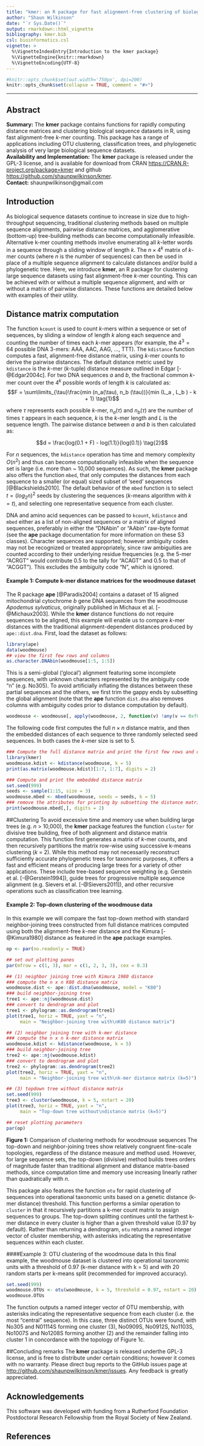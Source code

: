 ```yaml
---
title: "kmer: an R package for fast alignment-free clustering of biological sequences"
author: "Shaun Wilkinson"
date: "`r Sys.Date()`"
output: rmarkdown::html_vignette
bibliography: kmer.bib
csl: bioinformatics.csl
vignette: >
  %\VignetteIndexEntry{Introduction to the kmer package}
  %\VignetteEngine{knitr::rmarkdown}
  %\VignetteEncoding{UTF-8}
---
```


```r
#knitr::opts_chunk$set(out.width='750px', dpi=200)
knitr::opts_chunk$set(collapse = TRUE, comment = "#>")
```

--------------------------------------------------------------------------------
## Abstract
**Summary:** The **kmer** package contains functions for rapidly 
computing distance matrices and clustering biological sequence datasets 
in R, using fast alignment-free *k*-mer counting.
This package has a range of applications including 
OTU clustering, classification trees, and phylogenetic 
analysis of very large biological sequence datasets.  
**Availability and Implementation:** The **kmer** package is 
released under the GPL-3 license, and is available for download from 
CRAN <https://CRAN.R-project.org/package=kmer> and github 
<https://github.com/shaunpwilkinson/kmer>.  
**Contact:** shaunpwilkinson\@gmail.com


## Introduction
As biological sequence datasets continue to increase in size due to 
high-throughput sequencing, traditional clustering 
methods based on multiple sequence alignments, pairwise
distance matrices, and agglomerative (bottom-up) tree-building methods
can become computationally infeasible.
Alternative k-mer counting methods involve enumerating all 
*k*-letter words in a sequence through a sliding window of length *k*.
The $n \times 4^k$ matrix of *k*-mer counts 
(where $n$ is the number of sequences)
can then be used in place of a multiple sequence alignment to 
calculate distances and/or build a phylogenetic tree. 
Here, we introduce **kmer**, an R package for clustering large 
sequence datasets using fast alignment-free *k*-mer counting. 
This can be achieved with or without a multiple sequence alignment, 
and with or without a matrix of pairwise distances.
These functions are detailed below with examples of their utility.


## Distance matrix computation
The function `kcount` is used to count 
*k*-mers within a sequence or set of sequences, 
by sliding a window of length *k* along each sequence and
counting the number of times each *k*-mer appears 
(for example, the $4^3 = 64$ possible DNA 3-mers: AAA, AAC, AAG, ..., TTT).
The `kdistance` function computes a fast, 
alignment-free distance matrix, using 
*k*-mer counts to derive the pairwise distances. 
The default distance metric used by `kdistance` is the 
*k*-mer (*k*-tuple) distance measure outlined in Edgar [-@Edgar2004c].
For two DNA sequences $a$ and $b$, the fractional common *k*-mer count over the 
$4^k$ possible words of length $k$ is calculated as:
$$F  = \sum\limits_{\tau}\frac{min (n_a(\tau), n_b (\tau))}{min (L_a , L_b ) - k + 1} \tag{1}$$

where $\tau$ represents each possible *k*-mer, 
$n_a(\tau)$ and $n_b(\tau)$ 
are the number of times $\tau$ appears in each sequence, 
$k$ is the *k*-mer length and $L$ is the sequence length. 
The pairwise distance between $a$ and $b$ is then calculated as: 

$$d = \frac{log(0.1 + F) - log(1.1)}{log(0.1)} \tag{2}$$

For $n$ sequences, the `kdistance` operation has time and memory 
complexity $O(n^2)$ and thus can become computationally infeasible 
when the sequence set is large (i.e. more than ~ 10,000 sequences).
As such, the **kmer** package also offers the function `mbed`, that 
only computes the distances from each sequence to a smaller (or equal) 
sized subset of 'seed' sequences [@Blackshields2010]. 
The default behavior of the `mbed` function is to select 
$t = (log_2n)^2$ seeds by clustering the sequences 
(*k*-means algorithm with $k = t$), and selecting one
representative sequence from each cluster. 
 
DNA and amino acid sequences can be passed to `kcount`, `kdistance` and `mbed` 
either as a list of non-aligned sequences or a matrix of aligned sequences, 
preferably in either the "DNAbin" or "AAbin" raw-byte format (see the 
**ape** package documentation for more information on these S3 classes). 
Character sequences are supported; however ambiguity 
codes may not be recognized or treated appropriately, since raw ambiguities 
are counted according to their underlying residue frequencies
(e.g. the 5-mer "ACRGT" would contribute 0.5 to the tally for "ACAGT" 
and 0.5 to that of "ACGGT"). This excludes the ambiguity code "N", which 
is ignored.


#### Example 1: Compute k-mer distance matrices for the woodmouse dataset
The R package **ape** [@Paradis2004] contains a dataset of 15 aligned mitochondrial 
cytochrome *b* gene DNA sequences from the woodmouse *Apodemus sylvaticus*, 
originally published in Michaux et al. [-@Michaux2003].
While the **kmer** distance functions do not require sequences to 
be aligned, this example will enable us to compare *k*-mer distances
with the traditional alignment-dependent distances produced by 
`ape::dist.dna`. First, load the dataset as follows:

```r
library(ape)
data(woodmouse)
## view the first few rows and columns 
as.character.DNAbin(woodmouse[1:5, 1:5])
```


This is a semi-global ('glocal') alignment featuring some 
incomplete sequences, with unknown characters represented by 
the ambiguity code "n" (e.g. No305). 
To avoid artificially inflating the distances between these partial 
sequences and the others, we first trim the gappy ends by subsetting 
the global alignment (note that the **ape** function `dist.dna` 
also removes columns with ambiguity codes prior to distance computation 
by default).

```r
woodmouse <- woodmouse[, apply(woodmouse, 2, function(v) !any(v == 0xf0))]
```

The following code first computes the full $n \times n$ distance matrix, 
and then the embedded distances of each sequence to three randomly selected 
seed sequences. 
In both cases the *k*-mer size is set to 5.

```r
### Compute the full distance matrix and print the first few rows and columns
library(kmer)
woodmouse.kdist <- kdistance(woodmouse, k = 5)
print(as.matrix(woodmouse.kdist)[1:7, 1:7], digits = 2)

### Compute and print the embedded distance matrix
set.seed(999)
seeds <- sample(1:15, size = 3)
woodmouse.mbed <- mbed(woodmouse, seeds = seeds, k = 5)
### remove the attributes for printing by subsetting the distance matrix
print(woodmouse.mbed[,], digits = 2)
```


##Clustering
To avoid excessive time and memory use when building large trees 
(e.g. *n* > 10,000), the **kmer** package features the 
function `cluster` for divisive tree building, 
free of both alignment and distance matrix computation. 
This function first generates a matrix of *k*-mer counts, 
and then recursively partitions the matrix row-wise using successive 
k-means clustering (*k* = 2). 
While this method may not necessarily 
reconstruct sufficiently accurate phylogenetic trees for taxonomic 
purposes, it offers a fast and efficient means of producing large trees 
for a variety of other applications. 
These include tree-based sequence weighting (e.g. Gerstein et al. [-@Gerstein1994]), 
guide trees for progressive multiple sequence alignment (e.g. Sievers 
et al. [-@Sievers2011]), and other recursive operations such as
classification tree learning.


#### Example 2: Top-down clustering of the woodmouse data 
In this example we will compare the fast top-down 
method with standard neighbor-joining 
trees constructed from full distance matrices computed using both the 
alignment-free *k*-mer distance and the Kimura [-@Kimura1980] 
distance as featured in the **ape** package examples.

```r
op <- par(no.readonly = TRUE)
```

```r
## set out plotting panes
par(mfrow = c(1, 3), mar = c(1, 2, 3, 3), cex = 0.3)

## (1) neighbor joining tree with Kimura 1980 distance
### compute the n x n K80 distance matrix 
woodmouse.dist <- ape::dist.dna(woodmouse, model = "K80") 
### build neighbor-joining tree
tree1 <- ape::nj(woodmouse.dist)
### convert to dendrogram and plot
tree1 <- phylogram::as.dendrogram(tree1)
plot(tree1, horiz = TRUE, yaxt = "n", 
     main = "Neighbor-joining tree with\nK80 distance matrix")

## (2) neighbor joining tree with k-mer distance
### compute the n x n k-mer distance matrix 
woodmouse.kdist <- kdistance(woodmouse, k = 5) 
### build neighbor-joining tree
tree2 <- ape::nj(woodmouse.kdist)
### convert to dendrogram and plot
tree2 <- phylogram::as.dendrogram(tree2)
plot(tree2, horiz = TRUE, yaxt = "n", 
     main = "Neighbor-joining tree with\nk-mer distance matrix (k=5)")

## (3) topdown tree without distance matrix
set.seed(999)
tree3 <- cluster(woodmouse, k = 5, nstart = 20)
plot(tree3, horiz = TRUE, yaxt = "n", 
     main = "Top-down tree without\ndistance matrix (k=5)")
```

```r
## reset plotting parameters
par(op)
```

**Figure 1:** Comparison of clustering methods for woodmouse sequences 
The top-down and neighbor-joining trees show relatively congruent fine-scale 
topologies, regardless of the distance measure and method used.
However, for large sequence sets, the top-down (divisive) method builds trees 
orders of magnitude faster than 
traditional alignment and distance matrix-based methods, since computation 
time and memory use increasing linearly rather than quadratically with *n*.


This package also features the function `otu` for rapid clustering of sequences
into operational taxonomic units based on a genetic distance (k-mer distance)
threshold. This function performs a similar operation to `cluster` in that it
recursively partitions a k-mer count matrix to assign sequences to groups. 
The top-down splitting continues until the farthest k-mer distance
in every cluster is higher than a given threshold value (0.97 by default).
Rather than returning a dendrogram, `otu` returns a named integer vector of 
cluster membership, with asterisks indicating the representative sequences
within each cluster. 


####Example 3: OTU clustering of the woodmouse data
In this final example, the woodmouse dataset is clustered into operational 
taxonomic units with a threshold of 0.97 (k-mer distance with k = 5) and
with 20 random starts per k-means split (recommended for improved accuracy). 
```r
set.seed(999)
woodmouse.OTUs <- otu(woodmouse, k = 5, threshold = 0.97, nstart = 20)
woodmouse.OTUs
```
The function outputs a named integer vector of OTU membership, with
asterisks indicating the representative sequence from each cluster
(i.e. the most "central" sequence). 
In this case, three distinct OTUs were found, with No305 and N01114S 
forming one cluster (3), No0909S, No0912S, No1103S, No1007S and No1208S
forming another (2) and the remainder falling into cluster 1 in
concordance with the topology of Figure 1c. 


##Concluding remarks
The **kmer** package is released underthe GPL-3 license, and is free to distribute
under certain conditions; however it comes with no warranty. Please direct bug 
reports to the GitHub issues page at <http://github.com/shaunpwilkinson/kmer/issues>.
Any feedback is greatly appreciated.


## Acknowledgements 
This software was developed with funding from a Rutherford Foundation Postdoctoral 
Research Fellowship from the Royal Society of New Zealand.

## References 
